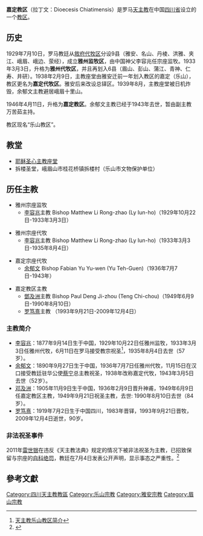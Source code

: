 {{Infobox Roman Catholic diocese
|Roman Catholic Diocese of = 天主教嘉定教区
|Latin name of diocese = Dioecesis Chiatimensis
|image = 
|caption = 
|location = [[中国|中国]][[四川省|四川省]][[乐山市|乐山市]]
|territory = [[乐山市|乐山市]]、[[雅安市|雅安市]]、[[眉山市|眉山市]]等地
|population = 
|rite = [[罗马礼|罗马礼]]
|patron = 
|province = 四川
|established = 1929年
|cathedral = [[耶稣圣心主教座堂_(乐山)|耶稣圣心主教座堂]]
|leadership = 主教
|website = 
|pope = 
|metropolitan = 
|ordinary = 出缺
|coadjutor archbishop =
|coadjutor bishop =
|auxiliary =
|emeritus =
}}

'''嘉定教区'''（拉丁文：Dioecesis Chiatimensis）是罗马[[天主教|天主教]]在中国[[四川省|四川省]]设立的一个[[教区|教区]]。

== 历史 ==

1929年7月10日，罗马教廷从[[天主教叙府教区|敘府代牧区]]分设9县（雅安、名山、丹棱、洪雅、夹江、峨眉、峨边、荥经），成立'''雅州监牧区'''，由中国神父李容兆任宗座监牧。1933年3月3日，升格为'''雅州代牧区'''，并且再划入6县（眉山、彭山、蒲江、青神、仁寿、井研）。1938年2月9日，主教座堂由雅安迁前一年划入教区的嘉定（乐山），教区更名为'''嘉定代牧区'''。雅安后来改设总铎区。1939年8月，主教座堂被日机炸毁，余郁文主教避居峨眉十里山。

1946年4月11日，升格为'''嘉定教区'''。余郁文主教已经于1943年去世，暂由副主教万苦茹主持。

教区现名“乐山教区”。

== 教堂 ==
*[[耶稣圣心主教座堂_(乐山)|耶稣圣心主教座堂]]
*拆楼圣堂，峨眉山市桂花桥镇拆楼村（乐山市文物保护单位）

== 历任主教 ==
*雅州宗座监牧
**[[李容兆|李容兆]]主教 Bishop Matthew Li Rong-zhao (Ly Iun-ho)（1929年10月22日-1933年3月3日）

*雅州宗座代牧
**[[李容兆|李容兆]]主教 Bishop Matthew Li Rong-zhao (Ly Iun-ho)（1933年3月3日-1935年8月4日）

*嘉定宗座代牧
**[[余郁文|余郁文]] Bishop Fabian Yu Yu-wen (Yu Teh-Guen)（1936年7月7日-1943年）

*嘉定教区主教
**[[鄧及洲|鄧及洲]]主教 Bishop Paul Deng Ji-zhou (Teng Chi-chou)（1949年6月9日-1990年8月10日）
**[[罗笃熹|罗笃熹]]主教 （1993年9月21日-2009年12月4日）

===主教简介===
*[[李容兆|李容兆]]：1877年9月14日生于中国，1929年10月22日任雅州监牧，1933年3月3日任雅州代牧，6月11日在罗马接受教宗祝圣<ref>[http://www.lstzj2008.com/htm.php?nowmenuid=1152 天主教乐山教区简介]{{dead link|date=2017年12月 |bot=InternetArchiveBot |fix-attempted=yes }}</ref>，1935年8月4日去世（57岁）。
*[[余郁文|余郁文]]：1890年9月27日生于中国，1936年7月7日任雅州代牧，11月15日在汉口接受教廷驻华公使[[蔡宁_(1890年)|蔡宁]]总主教祝圣，1938年改称嘉定代牧，1943年3月5日去世（52岁）。  
*[[邓及洲|邓及洲]]：1905年11月9日生于中国，1936年2月9日晋升神甫，1949年6月9日任嘉定教区主教，1949年9月21日祝圣主教，去世: 1990年8月10日去世（84岁）。
*[[罗笃熹|罗笃熹]]：1919年7月2日生于中国四川，1983年晋铎，1993年9月21日晋牧，2009年12月4日逝世，90岁。

===非法祝圣事件===
2011年[[雷世银|雷世银]]在违反《天主教法典》规定的情况下被非法祝圣为主教，已招致保留与宗座的[[自科绝罚|自科绝罚]]，教廷在7月4日发表公开声明，显示事态之严重性。<ref>{{cite web|url=http://76.75.216.139/2011/07/04/%E6%95%99%E5%BB%B7%E7%99%BC%E8%A1%A8%E8%81%B2%E6%98%8E%EF%BC%8C%E4%B8%8D%E6%89%BF%E8%AA%8D%E6%A8%82%E5%B1%B1%E9%9D%9E%E6%B3%95%E4%B8%BB%E6%95%99/?variant=zh-hans|title=教廷发表声明，不承认乐山非法主教|publisher=天亚社中文网|date=2011-07-04}}{{dead link|date=2017年12月 |bot=InternetArchiveBot |fix-attempted=yes }}</ref>

==參考文獻==
{{reflist}}

{{中国天主教教区}}

[[Category:四川天主教教區|Category:四川天主教教區]]
[[Category:乐山宗教|Category:乐山宗教]]
[[Category:雅安宗教|Category:雅安宗教]]
[[Category:眉山宗教|Category:眉山宗教]]